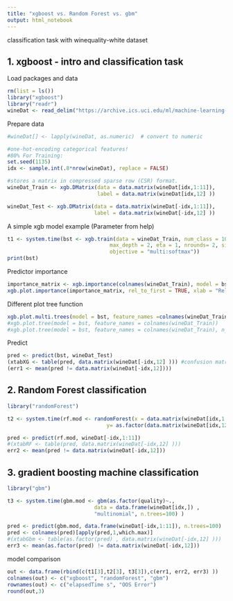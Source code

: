 ```yaml
---
title: "xgboost vs. Random Forest vs. gbm"
output: html_notebook
---
```

classification task with winequality-white dataset

## 1. xgboost - intro and classification task

Load packages and data
```r
rm(list = ls())
library("xgboost")
library("readr")
wineDat <- read_delim("https://archive.ics.uci.edu/ml/machine-learning-databases/wine-quality/winequality-white.csv",  ";", escape_double = FALSE, trim_ws = TRUE)
```

Prepare data

```r
#wineDat[] <- lapply(wineDat, as.numeric)  # convert to numeric

#one-hot-encoding categorical features!
#80% For Training:
set.seed(1135)
idx <- sample.int(.8*nrow(wineDat), replace = FALSE) 

#stores a matrix in compressed sparse row (CSR) format.
wineDat_Train <- xgb.DMatrix(data = data.matrix(wineDat[idx,1:11]), 
                             label = data.matrix(wineDat[idx,12] ))

wineDat_Test <- xgb.DMatrix(data = data.matrix(wineDat[-idx,1:11]), 
                            label = data.matrix(wineDat[-idx,12] ))
```

A simple xgb model example (Parameter from help)
```r
t1 <- system.time(bst <- xgb.train(data = wineDat_Train, num_class = 10,
                                 max_depth = 2, eta = 1, nrounds= 2, silent = 1,
                                 objective = "multi:softmax"))
print(bst)
```
Predictor importance
```r
importance_matrix <- xgb.importance(colnames(wineDat_Train), model = bst)
xgb.plot.importance(importance_matrix, rel_to_first = TRUE, xlab = "Relative importance")
```
Different plot tree function
```r
xgb.plot.multi.trees(model = bst, feature_names =colnames(wineDat_Train), features_keep = 2)
#xgb.plot.tree(model = bst, feature_names = colnames(wineDat_Train))
#xgb.plot.tree(model = bst, feature_names = colnames(wineDat_Train), n_first_tree = 1)
```
Predict
```r
pred <- predict(bst, wineDat_Test)
(xtabXG <- table(pred, data.matrix(wineDat[-idx,12] ))) #confusion matrix
(err1 <- mean(pred != data.matrix(wineDat[-idx,12])))
```
## 2. Random Forest classification

```r
library("randomForest")

t2 <- system.time(rf.mod <- randomForest(x = data.matrix(wineDat[idx,1:11]), 
                                y= as.factor(data.matrix(wineDat[idx,12]))) )

pred <- predict(rf.mod, wineDat[-idx,1:11])
#(xtabRF <- table(pred, data.matrix(wineDat[-idx,12] )))
err2 <- mean(pred != data.matrix(wineDat[-idx,12]))
```
## 3. gradient boosting machine classification

```r
library("gbm")

t3 <- system.time(gbm.mod <- gbm(as.factor(quality)~., 
                            data = data.frame(wineDat[idx,]) ,
                            "multinomial", n.trees=100) )

pred <- predict(gbm.mod, data.frame(wineDat[-idx,1:11]), n.trees=100)
pred <- colnames(pred)[apply(pred,1,which.max)]
#(xtabGbm <- table(as.factor(pred) , data.matrix(wineDat[-idx,12] )))
err3 <- mean(as.factor(pred) != data.matrix(wineDat[-idx,12]))
```

model comparison

```r

out <- data.frame(rbind(c(t1[3],t2[3], t3[3]),c(err1, err2, err3) ))
colnames(out) <- c("xgboost", "randomForest", "gbm")
rownames(out) <- c("elapsedTime s", "OOS Error")
round(out,3)
```

